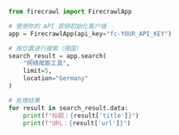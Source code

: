 ```python Python
from firecrawl import FirecrawlApp

# 使用你的 API 密钥初始化客户端
app = FirecrawlApp(api_key="fc-YOUR_API_KEY")

# 按位置进行搜索（德国）
search_result = app.search(
    "网络爬取工具",
    limit=5,
    location="Germany"
)

# 处理结果
for result in search_result.data:
    print(f"标题：{result['title']}")
    print(f"URL：{result['url']}") 
```
